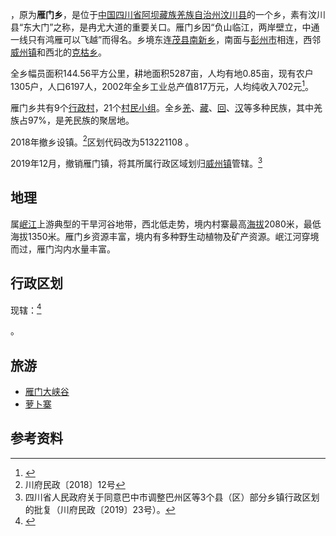 {{中国乡级行政区|51/32/21/202/000
}}
'''{{PAGENAMEBASE}}'''，原为'''雁门乡'''，是位于[[中华人民共和国|中国]][[四川省|四川省]][[阿坝藏族羌族自治州|阿坝藏族羌族自治州]][[汶川县|汶川县]]的一个乡，素有汶川县“东大门”之称，是冉尤大道的重要关口。雁门乡因“负山临江，两岸壁立，中通一线只有鸿雁可以飞越”而得名。乡境东连[[茂县|茂县]][[南新乡|南新乡]]，南面与[[彭州市|彭州市]]相连，西邻[[威州镇_(汶川县)|威州镇]]和西北的[[克枯乡|克枯乡]]。

全乡幅员面积144.56平方公里，耕地面积5287亩，人均有地0.85亩，现有农户1305户，人口6197人，2002年全乡工业总产值817万元，人均纯收入702元<ref>{{cite web |url=http://www.wenchuan.net/Article/ShowArticle.asp?ArticleID=13 |title=雁门乡 |accessdate=2008-05-14 |date=2007-06-20 |publisher=汶川信息港 |language=zh-hans |archive-date=2008-05-17 |archive-url=https://web.archive.org/web/20080517172613/http://wenchuan.net/Article/ShowArticle.asp?ArticleID=13 |dead-url=yes }}</ref>。

雁门乡共有9个[[行政村|行政村]]，21个[[村民小组|村民小组]]。全乡[[羌|羌]]、[[藏|藏]]、[[回|回]]、[[汉|汉]]等多种民族，其中羌族占97%，是羌民族的聚居地。

2018年撤乡设镇。<ref>川府民政〔2018〕12号</ref>区划代码改为513221108 。

2019年12月，撤销雁门镇，将其所属行政区域划归[[威州镇|威州镇]]管辖。<ref>四川省人民政府关于同意巴中市调整巴州区等3个县（区）部分乡镇行政区划的批复（川府民政〔2019〕23号）。</ref>

== 地理 ==
{{PAGENAMEBASE}}属[[岷江|岷江]]上游典型的干旱河谷地带，西北低走势，境内村寨最高[[海拔|海拔]]2080米，最低海拔1350米。雁门乡资源丰富，境内有多种野生动植物及矿产资源。岷江河穿境而过，雁门沟内水量丰富。

==行政区划==
{{PAGENAMEBASE}}现辖：<ref>{{PRC admin/ref sgc|51/32/21/202/000}}</ref>

{{PRC admin/children|51/32/21/202/000}}。

== 旅游 ==
*[[雁门大峡谷|雁门大峡谷]]
*[[萝卜寨|萝卜寨]]

==参考资料==
{{reflist}}

{{PRC admin/navcat|51/32/21/202/000}}